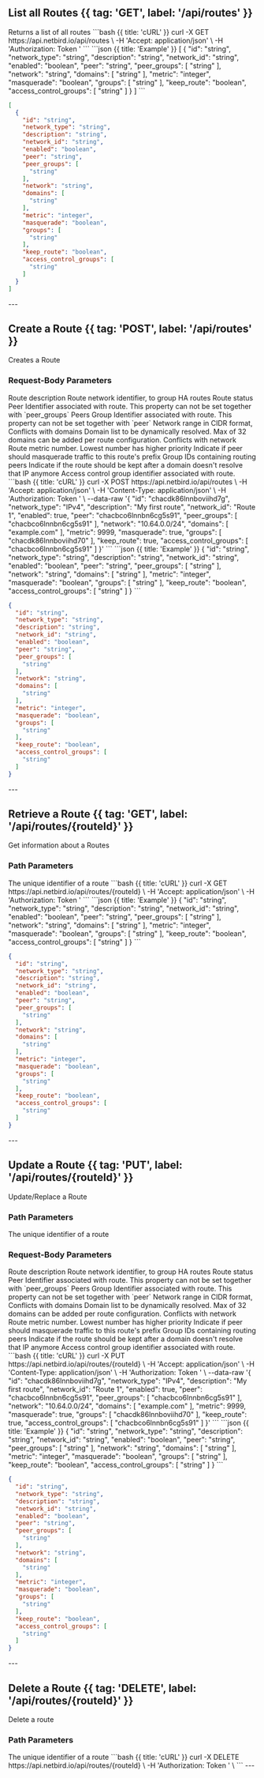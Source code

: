 

## List all Routes {{ tag: 'GET', label: '/api/routes' }}


<Row>

<Col>
Returns a list of all routes
</Col>

<Col sticky>
<CodeGroup title="Request" tag="GET" label="/api/routes" >
```bash {{ title: 'cURL' }}
curl -X GET https://api.netbird.io/api/routes \
-H 'Accept: application/json' \
-H 'Authorization: Token <TOKEN>' 
```
</CodeGroup>
<CodeGroup title="Response" tag="GET" label="/api/routes" >
```json {{ title: 'Example' }}
[
  {
    "id": "string",
    "network_type": "string",
    "description": "string",
    "network_id": "string",
    "enabled": "boolean",
    "peer": "string",
    "peer_groups": [
      "string"
    ],
    "network": "string",
    "domains": [
      "string"
    ],
    "metric": "integer",
    "masquerade": "boolean",
    "groups": [
      "string"
    ],
    "keep_route": "boolean",
    "access_control_groups": [
      "string"
    ]
  }
]
```

```json {{ title: 'Schema' }}
[
  {
    "id": "string",
    "network_type": "string",
    "description": "string",
    "network_id": "string",
    "enabled": "boolean",
    "peer": "string",
    "peer_groups": [
      "string"
    ],
    "network": "string",
    "domains": [
      "string"
    ],
    "metric": "integer",
    "masquerade": "boolean",
    "groups": [
      "string"
    ],
    "keep_route": "boolean",
    "access_control_groups": [
      "string"
    ]
  }
]
```
</CodeGroup>

</Col>

</Row>
---



## Create a Route {{ tag: 'POST', label: '/api/routes' }}


<Row>

<Col>
Creates a Route

### Request-Body Parameters


<Properties>
<Property name="description" type="string" required={true} >
Route description
</Property>
<Property name="network_id" type="string" required={true} minLen={1} maxLen={40} >
Route network identifier, to group HA routes
</Property>
<Property name="enabled" type="boolean" required={true} >
Route status
</Property>
<Property name="peer" type="string" >
Peer Identifier associated with route. This property can not be set together with `peer_groups`
</Property>
<Property name="peer_groups" type="string[]" >
Peers Group Identifier associated with route. This property can not be set together with `peer`
</Property>
<Property name="network" type="string" >
Network range in CIDR format, Conflicts with domains
</Property>
<Property name="domains" type="string[]" >
Domain list to be dynamically resolved. Max of 32 domains can be added per route configuration. Conflicts with network
</Property>
<Property name="metric" type="integer" required={true} >
Route metric number. Lowest number has higher priority
</Property>
<Property name="masquerade" type="boolean" required={true} >
Indicate if peer should masquerade traffic to this route's prefix
</Property>
<Property name="groups" type="string[]" required={true} >
Group IDs containing routing peers
</Property>
<Property name="keep_route" type="boolean" required={true} >
Indicate if the route should be kept after a domain doesn't resolve that IP anymore
</Property>
<Property name="access_control_groups" type="string[]" >
Access control group identifier associated with route.
</Property>

</Properties>

</Col>

<Col sticky>
<CodeGroup title="Request" tag="POST" label="/api/routes" >
```bash {{ title: 'cURL' }}
curl -X POST https://api.netbird.io/api/routes \
-H 'Accept: application/json' \
-H 'Content-Type: application/json' \
-H 'Authorization: Token <TOKEN>' \
--data-raw '{
  "id": "chacdk86lnnboviihd7g",
  "network_type": "IPv4",
  "description": "My first route",
  "network_id": "Route 1",
  "enabled": true,
  "peer": "chacbco6lnnbn6cg5s91",
  "peer_groups": [
    "chacbco6lnnbn6cg5s91"
  ],
  "network": "10.64.0.0/24",
  "domains": [
    "example.com"
  ],
  "metric": 9999,
  "masquerade": true,
  "groups": [
    "chacdk86lnnboviihd70"
  ],
  "keep_route": true,
  "access_control_groups": [
    "chacbco6lnnbn6cg5s91"
  ]
}'
```
</CodeGroup>
<CodeGroup title="Response" tag="POST" label="/api/routes" >
```json {{ title: 'Example' }}
{
  "id": "string",
  "network_type": "string",
  "description": "string",
  "network_id": "string",
  "enabled": "boolean",
  "peer": "string",
  "peer_groups": [
    "string"
  ],
  "network": "string",
  "domains": [
    "string"
  ],
  "metric": "integer",
  "masquerade": "boolean",
  "groups": [
    "string"
  ],
  "keep_route": "boolean",
  "access_control_groups": [
    "string"
  ]
}
```

```json {{ title: 'Schema' }}
{
  "id": "string",
  "network_type": "string",
  "description": "string",
  "network_id": "string",
  "enabled": "boolean",
  "peer": "string",
  "peer_groups": [
    "string"
  ],
  "network": "string",
  "domains": [
    "string"
  ],
  "metric": "integer",
  "masquerade": "boolean",
  "groups": [
    "string"
  ],
  "keep_route": "boolean",
  "access_control_groups": [
    "string"
  ]
}
```
</CodeGroup>

</Col>

</Row>
---



## Retrieve a Route {{ tag: 'GET', label: '/api/routes/{routeId}' }}


<Row>

<Col>
Get information about a Routes

### Path Parameters


<Properties>
<Property name="routeId" type="string" required={true} >
The unique identifier of a route
</Property>

</Properties>

</Col>

<Col sticky>
<CodeGroup title="Request" tag="GET" label="/api/routes/{routeId}" >
```bash {{ title: 'cURL' }}
curl -X GET https://api.netbird.io/api/routes/{routeId} \
-H 'Accept: application/json' \
-H 'Authorization: Token <TOKEN>' 
```
</CodeGroup>
<CodeGroup title="Response" tag="GET" label="/api/routes/{routeId}" >
```json {{ title: 'Example' }}
{
  "id": "string",
  "network_type": "string",
  "description": "string",
  "network_id": "string",
  "enabled": "boolean",
  "peer": "string",
  "peer_groups": [
    "string"
  ],
  "network": "string",
  "domains": [
    "string"
  ],
  "metric": "integer",
  "masquerade": "boolean",
  "groups": [
    "string"
  ],
  "keep_route": "boolean",
  "access_control_groups": [
    "string"
  ]
}
```

```json {{ title: 'Schema' }}
{
  "id": "string",
  "network_type": "string",
  "description": "string",
  "network_id": "string",
  "enabled": "boolean",
  "peer": "string",
  "peer_groups": [
    "string"
  ],
  "network": "string",
  "domains": [
    "string"
  ],
  "metric": "integer",
  "masquerade": "boolean",
  "groups": [
    "string"
  ],
  "keep_route": "boolean",
  "access_control_groups": [
    "string"
  ]
}
```
</CodeGroup>

</Col>

</Row>
---



## Update a Route {{ tag: 'PUT', label: '/api/routes/{routeId}' }}


<Row>

<Col>
Update/Replace a Route

### Path Parameters


<Properties>
<Property name="routeId" type="string" required={true} >
The unique identifier of a route
</Property>

</Properties>


### Request-Body Parameters


<Properties>
<Property name="description" type="string" required={true} >
Route description
</Property>
<Property name="network_id" type="string" required={true} minLen={1} maxLen={40} >
Route network identifier, to group HA routes
</Property>
<Property name="enabled" type="boolean" required={true} >
Route status
</Property>
<Property name="peer" type="string" >
Peer Identifier associated with route. This property can not be set together with `peer_groups`
</Property>
<Property name="peer_groups" type="string[]" >
Peers Group Identifier associated with route. This property can not be set together with `peer`
</Property>
<Property name="network" type="string" >
Network range in CIDR format, Conflicts with domains
</Property>
<Property name="domains" type="string[]" >
Domain list to be dynamically resolved. Max of 32 domains can be added per route configuration. Conflicts with network
</Property>
<Property name="metric" type="integer" required={true} >
Route metric number. Lowest number has higher priority
</Property>
<Property name="masquerade" type="boolean" required={true} >
Indicate if peer should masquerade traffic to this route's prefix
</Property>
<Property name="groups" type="string[]" required={true} >
Group IDs containing routing peers
</Property>
<Property name="keep_route" type="boolean" required={true} >
Indicate if the route should be kept after a domain doesn't resolve that IP anymore
</Property>
<Property name="access_control_groups" type="string[]" >
Access control group identifier associated with route.
</Property>

</Properties>

</Col>

<Col sticky>
<CodeGroup title="Request" tag="PUT" label="/api/routes/{routeId}" >
```bash {{ title: 'cURL' }}
curl -X PUT https://api.netbird.io/api/routes/{routeId} \
-H 'Accept: application/json' \
-H 'Content-Type: application/json' \
-H 'Authorization: Token <TOKEN>' \
--data-raw '{
  "id": "chacdk86lnnboviihd7g",
  "network_type": "IPv4",
  "description": "My first route",
  "network_id": "Route 1",
  "enabled": true,
  "peer": "chacbco6lnnbn6cg5s91",
  "peer_groups": [
    "chacbco6lnnbn6cg5s91"
  ],
  "network": "10.64.0.0/24",
  "domains": [
    "example.com"
  ],
  "metric": 9999,
  "masquerade": true,
  "groups": [
    "chacdk86lnnboviihd70"
  ],
  "keep_route": true,
  "access_control_groups": [
    "chacbco6lnnbn6cg5s91"
  ]
}'
```
</CodeGroup>
<CodeGroup title="Response" tag="PUT" label="/api/routes/{routeId}" >
```json {{ title: 'Example' }}
{
  "id": "string",
  "network_type": "string",
  "description": "string",
  "network_id": "string",
  "enabled": "boolean",
  "peer": "string",
  "peer_groups": [
    "string"
  ],
  "network": "string",
  "domains": [
    "string"
  ],
  "metric": "integer",
  "masquerade": "boolean",
  "groups": [
    "string"
  ],
  "keep_route": "boolean",
  "access_control_groups": [
    "string"
  ]
}
```

```json {{ title: 'Schema' }}
{
  "id": "string",
  "network_type": "string",
  "description": "string",
  "network_id": "string",
  "enabled": "boolean",
  "peer": "string",
  "peer_groups": [
    "string"
  ],
  "network": "string",
  "domains": [
    "string"
  ],
  "metric": "integer",
  "masquerade": "boolean",
  "groups": [
    "string"
  ],
  "keep_route": "boolean",
  "access_control_groups": [
    "string"
  ]
}
```
</CodeGroup>

</Col>

</Row>
---



## Delete a Route {{ tag: 'DELETE', label: '/api/routes/{routeId}' }}


<Row>

<Col>
Delete a route

### Path Parameters


<Properties>
<Property name="routeId" type="string" required={true} >
The unique identifier of a route
</Property>

</Properties>

</Col>

<Col sticky>
<CodeGroup title="Request" tag="DELETE" label="/api/routes/{routeId}" >
```bash {{ title: 'cURL' }}
curl -X DELETE https://api.netbird.io/api/routes/{routeId} \
-H 'Authorization: Token <TOKEN>' \
```
</CodeGroup>

</Col>

</Row>
---
